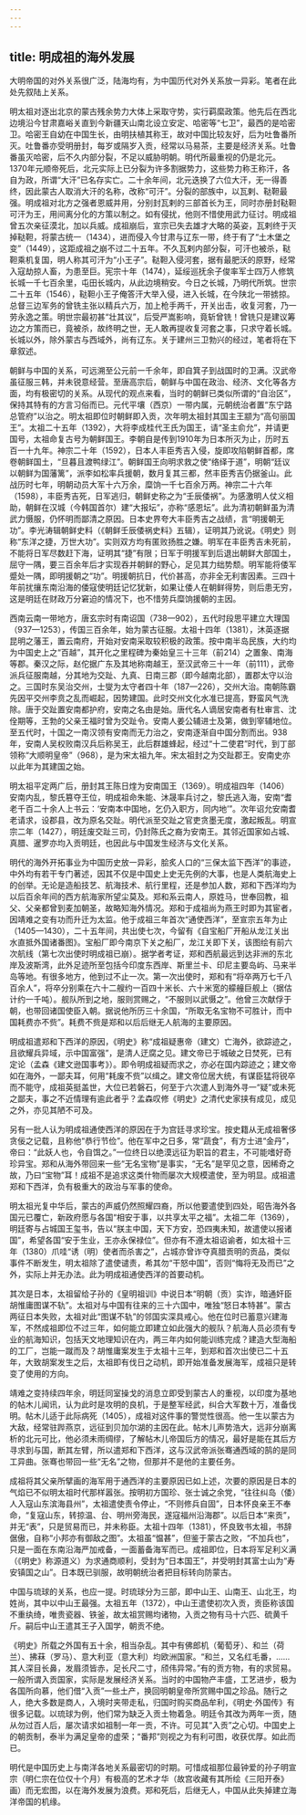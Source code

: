 ```yaml
---
---
---
```

title: 明成祖的海外发展
---




大明帝国的对外关系很广泛，陆海均有，为中国历代对外关系放一异彩。笔者在此处先叙陆上关系。

明太祖对逐出北京的蒙古残余势力大体上采取守势，实行羁縻政策。他先后在西北边境沿今甘肃嘉峪关直到今新疆天山南北设立安定、哈密等“七卫”，最西的是哈密卫。哈密王自幼在中国生长，由明扶植其称王，故对中国比较友好，后为吐鲁番所灭。吐鲁番亦受明册封，每岁或隔岁入贡，经常以马易茶，主要是经济关系。吐鲁番虽灭哈密，后不久内部分裂，不足以威胁明朝。明代所最重视的仍是北元。1370年元顺帝死后，北元实际上已分裂为许多割据势力，这些势力称王称汗，各自为政，所谓“大汗”已名存实亡。二十余年间，北元迭换了六位大汗，无一得善终，因此蒙古人取消大汗的名称，改称“可汗”。分裂的部族中，以瓦剌、鞑靼最强。明成祖对北方之强者恩威并用，分别封瓦剌的三部首长为王，同时亦册封鞑靼可汗为王，用间离分化的方策以制之。如有侵扰，他则不惜使用武力征讨。明成祖曾五次亲征漠北，加以兵威。成祖崩后，宣宗已失去雄才大略的英姿，瓦剌终于灭掉鞑靼，将蒙古统一（1434），进而侵入今甘肃与辽东一带，终于有了“土木堡之变”（1449），这距成祖之崩不过二十五年。不久瓦剌内部分裂，可汗也被杀，鞑靼乘机复国，明人称其可汗为“小王子”。鞑靼入侵河套，据有最肥沃的原野，经常入寇劫掠人畜，为患至巨。宪宗十年（1474），延绥巡抚余子俊率军士四万人修筑长城一千七百余里，屯田长城内，从此边境稍安。今日之长城，乃明代所筑。世宗二十五年（1546），鞑靼小王子俺答汗大举入侵，进入长城，在今陕北一带掳掠。总督三边军务的曾铣主张以精兵六万，加上枪手两千，开关出击，收复河套，乃一劳永逸之策。明世宗最初甚“壮其议”，后受严嵩影响，竟斩曾铣！曾铣只是建议筹边之方策而已，竟被杀，故终明之世，无人敢再提收复河套之事，只求守着长城。长城以外，除外蒙古与西域外，尚有辽东。关于建州三卫勃兴的经过，笔者将在下章叙述。

朝鲜与中国的关系，可远溯至公元前一千余年，即自箕子到战国时的卫满。汉武帝虽征服三韩，并未锐意经营。至唐高宗后，朝鲜与中国在政治、经济、文化等各方面，均有极密切的关系。从现代的观点来看，当时的朝鲜已类似所谓的“自治区”，保持其特有的方言习俗而已。元代平壤（西京）一带内属，元朝统治者置“东宁路总管府”以治之。明太祖即位时朝鲜即入贡，次年明太祖封其国主王颛为“高句丽国王”。太祖二十五年（1392），大将李成桂代王氏为国王，请“圣主俞允”，并请更国号，太祖命复古号为朝鲜国王。李朝自是传到1910年为日本所灭为止，历时五百一十九年。神宗二十年（1592），日本人丰臣秀吉入侵，旋即攻陷朝鲜首都，席卷朝鲜国土，“旦暮且渡鸭绿江”。朝鲜国王向明求救之使“络绎于道”，明朝“廷议以朝鲜为国藩篱”，派李如松率兵援朝，数月复其三都，然丰臣秀吉仍据釜山。此战历时七年，明朝动员大军十六万余，糜饷一千七百余万两。神宗二十六年（1598），丰臣秀吉死，日军逃归，朝鲜史称之为“壬辰倭祸”。为感激明人仗义相助，朝鲜在汉城（今韩国首尔）建“大报坛”，亦称“感恩坛”。此为清初朝鲜虽为清武力慑服，仍怀明而鄙清之原因。日本史界夸大丰臣秀吉之战绩，言“明援朝无功”。李光涛辑朝鲜史料（《朝鲜壬辰倭祸史料》五辑），证明其乃讹说。《明史》则称“东洋之捷，万世大功”。实则双方均有匿败扬胜之嫌。明军在丰臣秀吉未死前，不能将日军尽数赶下海，证明其“捷”有限；日军于明援军到后退出朝鲜大部国土，屈守一隅，要三百余年后才实现吞并朝鲜的野心，足见其力绌势颓。明军能将倭军蹙处一隅，即明援朝之“功”。明援朝抗日，代价甚高，亦非全无利害因素。三四十年前扰攘东南沿海的倭寇使明廷记忆犹新，如果让倭人在朝鲜得势，则后患无穷，这是明廷在财政万分窘迫的情况下，也不惜劳兵糜饷援朝的主因。

西南云南一带地方，唐玄宗时有南诏国（738—902），五代时段思平建立大理国（937—1253），传国三百余年，始为蒙古征服。太祖十四年（1381），沐英逐据昆明之藩王，置云南府，开始对安南采取较积极的政策。按中南半岛民族，大约均为中国史上之“百越”，其开化之里程碑为秦始皇三十三年（前214）之置象、南海等郡。秦汉之际，赵佗据广东及其地称南越王，至汉武帝三十一年（前111），武帝派兵征服南越，分其地为交趾、九真、日南三郡（即今越南北部），置郡太守以治之。三国时东吴治交州，士燮为太守者四十年（187—226），交州大治。南朝陈霸先因平交州李贲之乱而崛起，因势建国。此时交州文化水准已提高，野蛮风气洗除。唐于交趾置安南都护府，安南之名由是始。唐代名人谪居安南者有杜审言、沈佺期等，王勃的父亲王福时曾为交趾令。安南人姜公辅进士及第，做到宰辅地位。至五代时，十国之一南汉领有安南而无力治之，安南逐渐自中国分割而出。938年，安南人吴权败南汉兵后称吴王，此后群雄蜂起，经过“十二使君”时代，到丁部领称“大顺明皇帝”（968），是为宋太祖九年。宋太祖封之为交趾郡王。安南史亦以此年为其建国之始。

明太祖平定两广后，册封其王陈日煃为安南国王（1369）。明成祖四年（1406）安南内乱，黎氏篡夺王位，明成祖命朱能、沐晟率兵讨之，黎氏逃入海，安南“耆老千百二十余人上书云：‘安南本中国地，乞仍入职方，同内地’”。次年诏允安南耆老请求，设郡县，改为原名交趾。明代派至交趾之官吏贪墨无度，激起叛乱。明宣宗二年（1427），明廷废交趾三司，仍封陈氏之裔为安南王。其邻近国家如占城、真腊、暹罗亦均入贡明廷，也因此与中国发生经济与文化关系。

明代的海外开拓事业为中国历史放一异彩，脍炙人口的“三保太监下西洋”的事迹，中外均有若干专门著述，因其不仅是中国史上史无先例的大事，也是人类航海史上的创举。无论是造船技艺、航海技术、航行里程，还是参加人数，郑和下西洋均为以后百余年间的西方航海家所望尘莫及。郑和系云南人，原姓马，世奉回教，祖父、父亲都曾到麦加朝圣，故略知海外情况。郑和于成祖尚为燕王时即为其宦者，因靖难之变有功而升迁为太监。他于成祖三年首次“通使西洋”，至宣宗五年为止（1405—1430），二十五年间，共出使七次，今留有《自宝船厂开船从龙江关出水直抵外国诸番图》。宝船厂即今南京下关之船厂，龙江关即下关，该图绘有前六次航线（第七次出使时明成祖已崩）。据学者考证，郑和西航最远到达非洲的东北岸及波斯湾，此外足迹所至包括今印度东西岸、斯里兰卡、印尼主要岛屿、马来半岛等地。有很多地方，他到过不止一次。第一次出使时，郑和有“将卒两万七千八百余人”，将卒分别乘在六十二艘约一百四十米长、六十米宽的艨艟巨舰上（据估计约一千吨）。舰队所到之地，服则赏赐之，“不服则以武慑之”。他曾三次献俘于朝，也带回诸国使臣入朝。据说他所历三十余国，“所取无名宝物不可胜计，而中国耗费亦不赀”。耗费不赀是郑和以后后继无人航海的主要原因。

明成祖遣郑和下西洋的原因，《明史》称“成祖疑惠帝（建文）亡海外，欲踪迹之，且欲耀兵异域，示中国富强”，是清人迂腐之见。建文帝已于城破之日焚死，已有定论（孟森《建文逊国事考》）。即令明成祖疑而求之，亦必在国内踪迹之；建文帝如在海外，一鄙夫耳，何用“耗废不赀”以缉之。建文帝位居大统，有谋臣猛将锐卒而不能守，成祖英挺盖世，大位已若磐石，何至于六次遣人到海外寻一“疑”或未死之鄙夫，事之不近情理有逾此者乎？孟森叹修《明史》之清代史家挟有成见，成见之外，亦见其陋不可及。

另有一批人认为明成祖通使西洋的原因在于为宫廷寻求珍宝。按史籍从无成祖奢侈贪佞之记载，且称他“恭行节俭”。他在军中之日多，常“蔬食”，有方士进“金丹”，帝曰：“此妖人也，令自饵之。”一位终日以绝漠远征为职旨的君主，不可能嗜好奇珍异宝。郑和从海外带回来一些“无名宝物”是事实，“无名”是罕见之意，因稀奇之故，乃曰“宝物”耳！成祖不是追求这类什物而屡次大规模遣使，至为明显。成祖遣郑和下西洋，负有极重大的政治与军事的使命。

明太祖光复中华后，蒙古的声威仍然照耀四裔，所以他要遣使到四处，昭告海外各国元已覆亡，新政府愿与各国“相安于事，以共享太平之福”。太祖二年（1369），明廷寄与占城国王玺书，告以“朕主中国，天下方安，恐四夷未知，故遣使以报诸国”，希望各国“安于生业，王亦永保禄位”。但亦有不遵太祖诏谕者，如太祖十三年（1380）爪哇“诱（明）使者而杀害之”，占城亦曾诈夺真腊贡明的贡品，类似事件不断发生，明太祖除了遣使谴责，希其勿“干怒中国”，否则“悔将无及而已”之外，实际上并无办法。此为明成祖通使西洋的首要动机。

其次是日本，太祖留给子孙的《皇明祖训》中说日本“明朝（贡）实诈，暗通奸臣胡惟庸图谋不轨”。太祖对与中国有往来的三十六国中，唯独“怒日本特甚”。蒙古两征日本失败，太祖对此“图谋不轨”的邻国实深具戒心。他在位时已蓄意兴建海军，不然成祖即位不过三年，如何能立即建立如此强大的舰队？航海人员必须有专业的航海知识，包括天文地理知识在内，两三年内如何能训练完成？建造大型海船的工厂，岂能一蹴而及？胡惟庸案发生于太祖十三年，到郑和首次出使已二十五年，大致胡案发生之后，太祖即有伐日之动机，即开始准备发展海军，成祖只是转变了使用的方向。

靖难之变持续四年余，明廷同室操戈的消息立即受到蒙古人的重视，以印度为基地的帖木儿闻讯，认为此时是攻明的良机，于是整军经武，纠合大军数十万，准备伐明。帖木儿适于此际病死（1405），成祖对这件事的警觉性很高。他一生以蒙古为大敌，经常驻跸燕京，远征到贝加尔湖的主因在此。帖木儿声势浩大，远非分崩离析的北元可比，他必须未雨绸缪，了解帖木儿帝国后方的情况，最好是能在其后方寻求到与国，断其左臂，所以遣郑和下西洋，这与汉武帝派张骞通西域的鹄的是同工异曲。张骞也带回一些“无名”之物，但那并不是他的主要任务。

成祖将其父亲所擘画的海军用于通西洋的主要原因已如上述，次要的原因是日本的气焰已不似明太祖时代那样嚣张。按明初方国珍、张士诚之余党，“往往纠岛（倭）人入寇山东滨海县州”，太祖遣使责令停止，“不则修兵自固”，日本怀良亲王不奉命，“复寇山东，转掠温、台、明州旁海民，遂寇福州沿海郡”。以后日本“来贡”，并无“表”，只是贸易而已，并未称臣。太祖十四年（1381），怀良致书太祖，书辞倨傲，自称“小邦亦有御敌之图”。太祖虽“愠甚”，但鉴于蒙古之败，“不加兵也”，只是一面在东南沿海严加戒备，一面蓄备海军而已。成祖即位，日本将军足利义满（《明史》称源道义）为求通商顺利，受封为“日本国王”，并受明封其富士山为“寿安镇国之山”。日本既已驯服，故明朝统治者把目标转向防蒙古。

中国与琉球的关系，也应一提。时琉球分为三部，即中山王、山南王、山北王，均姓尚，其中以中山王最强。太祖五年（1372），中山王遣使初次入贡，贡臣称该国不重纨绮，唯贵瓷器、铁釜，故太祖赏赐均诸物，入贡之物有马十六匹、硫黄千斤。嗣后中山王遣其王子入国学，朝贡不绝。

《明史》所载之外国有五十余，相当杂乱。其中有佛郎机（葡萄牙）、和兰（荷兰）、拂菻（罗马）、意大利亚（意大利）均欧洲国家。“和兰，又名红毛番，……其人深目长鼻，发眉须皆赤，足长尺二寸，颀伟异常。”有的贡方物，有的求贸易。一般所谓入贡国家，实际是发展经济关系。当时的中国物产丰盛，工艺进步，极为各国所向慕，他们借“入贡”一些土产，换回明朝皇帝所赏赐中国之珍品。随行之人，绝大多数是商人，入境时夹带走私，归国时购买商品牟利，《明史·外国传》有很多记载。以琉球为例，他们常为缺乏入贡土物着急。明廷令其改为两年一贡，随从勿过百人后，屡次请求如祖制一年一贡，不许。可见其“入贡”之心切。中国史上的朝贡制，泰半为满足皇帝的虚荣；“番邦”则视之为有利可图，收获优厚。如此而已。

明代是中国历史上与南洋各地关系最密切的时期。可惜成祖那位最钟爱的孙子明宣宗（明仁宗在位仅十个月）有极高的艺术才华（故宫收藏有其所绘《三阳开泰》画）而无宏图，以在海外发展为浪费。郑和死后，后继无人，中国从此失掉建立海洋帝国的机缘。